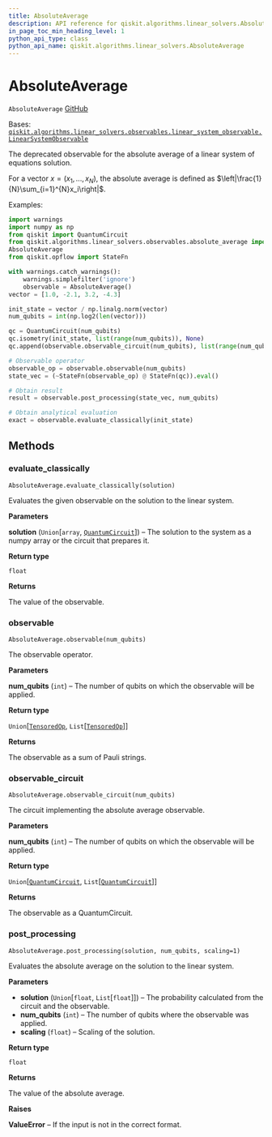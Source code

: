 ```yaml
---
title: AbsoluteAverage
description: API reference for qiskit.algorithms.linear_solvers.AbsoluteAverage
in_page_toc_min_heading_level: 1
python_api_type: class
python_api_name: qiskit.algorithms.linear_solvers.AbsoluteAverage
---
```


# AbsoluteAverage

<span id="qiskit.algorithms.linear_solvers.AbsoluteAverage" />

`AbsoluteAverage` [GitHub](https://github.com/qiskit/qiskit/tree/stable/0.23/qiskit/algorithms/linear_solvers/observables/absolute_average.py "view source code")

Bases: [`qiskit.algorithms.linear_solvers.observables.linear_system_observable.LinearSystemObservable`](qiskit.algorithms.linear_solvers.LinearSystemObservable "qiskit.algorithms.linear_solvers.observables.linear_system_observable.LinearSystemObservable")

The deprecated observable for the absolute average of a linear system of equations solution.

For a vector $x=(x_1,...,x_N)$, the absolute average is defined as $\left|\frac{1}{N}\sum_{i=1}^{N}x_i\right|$.

Examples:

```python
import warnings
import numpy as np
from qiskit import QuantumCircuit
from qiskit.algorithms.linear_solvers.observables.absolute_average import \
AbsoluteAverage
from qiskit.opflow import StateFn

with warnings.catch_warnings():
    warnings.simplefilter('ignore')
    observable = AbsoluteAverage()
vector = [1.0, -2.1, 3.2, -4.3]

init_state = vector / np.linalg.norm(vector)
num_qubits = int(np.log2(len(vector)))

qc = QuantumCircuit(num_qubits)
qc.isometry(init_state, list(range(num_qubits)), None)
qc.append(observable.observable_circuit(num_qubits), list(range(num_qubits)))

# Observable operator
observable_op = observable.observable(num_qubits)
state_vec = (~StateFn(observable_op) @ StateFn(qc)).eval()

# Obtain result
result = observable.post_processing(state_vec, num_qubits)

# Obtain analytical evaluation
exact = observable.evaluate_classically(init_state)
```

## Methods

### evaluate\_classically

<span id="qiskit.algorithms.linear_solvers.AbsoluteAverage.evaluate_classically" />

`AbsoluteAverage.evaluate_classically(solution)`

Evaluates the given observable on the solution to the linear system.

**Parameters**

**solution** (`Union`\[`array`, [`QuantumCircuit`](qiskit.circuit.QuantumCircuit "qiskit.circuit.quantumcircuit.QuantumCircuit")]) – The solution to the system as a numpy array or the circuit that prepares it.

**Return type**

`float`

**Returns**

The value of the observable.

### observable

<span id="qiskit.algorithms.linear_solvers.AbsoluteAverage.observable" />

`AbsoluteAverage.observable(num_qubits)`

The observable operator.

**Parameters**

**num\_qubits** (`int`) – The number of qubits on which the observable will be applied.

**Return type**

`Union`\[[`TensoredOp`](qiskit.opflow.list_ops.TensoredOp "qiskit.opflow.list_ops.tensored_op.TensoredOp"), `List`\[[`TensoredOp`](qiskit.opflow.list_ops.TensoredOp "qiskit.opflow.list_ops.tensored_op.TensoredOp")]]

**Returns**

The observable as a sum of Pauli strings.

### observable\_circuit

<span id="qiskit.algorithms.linear_solvers.AbsoluteAverage.observable_circuit" />

`AbsoluteAverage.observable_circuit(num_qubits)`

The circuit implementing the absolute average observable.

**Parameters**

**num\_qubits** (`int`) – The number of qubits on which the observable will be applied.

**Return type**

`Union`\[[`QuantumCircuit`](qiskit.circuit.QuantumCircuit "qiskit.circuit.quantumcircuit.QuantumCircuit"), `List`\[[`QuantumCircuit`](qiskit.circuit.QuantumCircuit "qiskit.circuit.quantumcircuit.QuantumCircuit")]]

**Returns**

The observable as a QuantumCircuit.

### post\_processing

<span id="qiskit.algorithms.linear_solvers.AbsoluteAverage.post_processing" />

`AbsoluteAverage.post_processing(solution, num_qubits, scaling=1)`

Evaluates the absolute average on the solution to the linear system.

**Parameters**

*   **solution** (`Union`\[`float`, `List`\[`float`]]) – The probability calculated from the circuit and the observable.
*   **num\_qubits** (`int`) – The number of qubits where the observable was applied.
*   **scaling** (`float`) – Scaling of the solution.

**Return type**

`float`

**Returns**

The value of the absolute average.

**Raises**

**ValueError** – If the input is not in the correct format.

